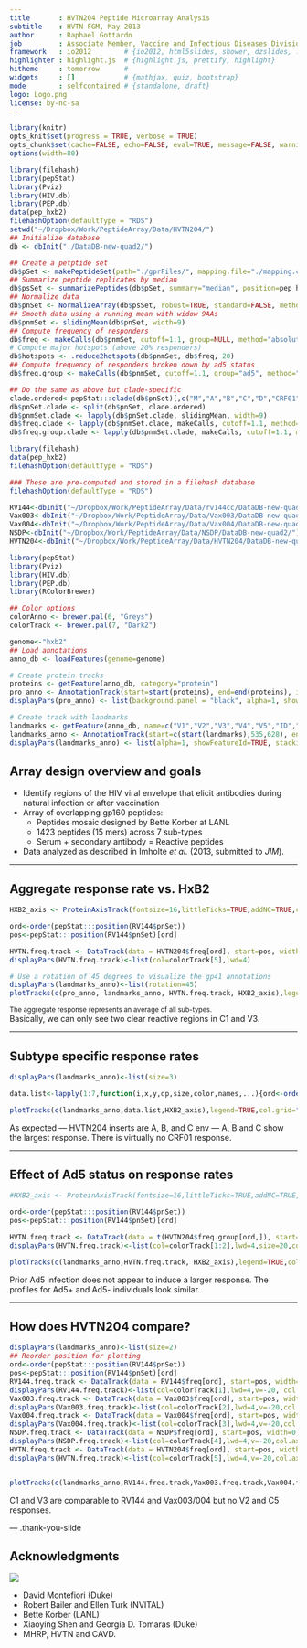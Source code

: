 ```yaml
---
title       : HVTN204 Peptide Microarray Analysis
subtitle    : HVTN FGM, May 2013
author      : Raphael Gottardo
job         : Associate Member, Vaccine and Infectious Diseases Division
framework   : io2012        # {io2012, html5slides, shower, dzslides, ...}
highlighter : highlight.js  # {highlight.js, prettify, highlight}
hitheme     : tomorrow      # 
widgets     : []            # {mathjax, quiz, bootstrap}
mode        : selfcontained # {standalone, draft}
logo: Logo.png
license: by-nc-sa
---
```


```r
library(knitr)
opts_knit$set(progress = TRUE, verbose = TRUE)
opts_chunk$set(cache=FALSE, echo=FALSE, eval=TRUE, message=FALSE, warning=TRUE, error=TRUE, echo=FALSE, dev="png", dev.args=list(bg="transparent"), out.width="850px",fig.width=11, fig.height=5, dpi=150, fig.align="center")
options(width=80)
```

```r
library(filehash)
library(pepStat)
library(Pviz)
library(HIV.db)
library(PEP.db)
data(pep_hxb2)
filehashOption(defaultType = "RDS")
setwd("~/Dropbox/Work/PeptideArray/Data/HVTN204/")
## Initialize database
db <- dbInit("./DataDB-new-quad2/")

## Create a petptide set
db$pSet <- makePeptideSet(path="./gprFiles/", mapping.file="./mapping.csv", log=TRUE, norm.empty=FALSE, rm.control.list=c("empty"), check.row.order=TRUE)
## Summarize peptide replicates by median
db$psSet <- summarizePeptides(db$pSet, summary="median", position=pep_hxb2)
## Normalize data
db$pnSet <- NormalizeArray(db$psSet, robust=TRUE, standard=FALSE, method="ZpepQuad")
## Smooth data using a running mean with widow 9AAs
db$pnmSet <- slidingMean(db$pnSet, width=9)
## Compute frequency of responders
db$freq <- makeCalls(db$pnmSet, cutoff=1.1, group=NULL, method="absolute")
# Compute major hotspots (above 20% responders)
db$hotspots <- .reduce2hotspots(db$pnmSet, db$freq, 20)
## Compute frequency of responders broken down by ad5 status
db$freq.group <- makeCalls(db$pnmSet, cutoff=1.1, group="ad5", method="absolute")

## Do the same as above but clade-specific
clade.ordered<-pepStat:::clade(db$pnSet)[,c("M","A","B","C","D","CRF01","CRF02")]
db$pnSet.clade <- split(db$pnSet, clade.ordered)
db$pnmSet.clade <- lapply(db$pnSet.clade, slidingMean, width=9)
db$freq.clade <- lapply(db$pnmSet.clade, makeCalls, cutoff=1.1, method="absolute", group=NULL)
db$freq.group.clade <- lapply(db$pnmSet.clade, makeCalls, cutoff=1.1, method="absolute", group="ad5")
```

```r
library(filehash)
data(pep_hxb2)
filehashOption(defaultType = "RDS")

### These are pre-computed and stored in a filehash database
filehashOption(defaultType = "RDS")

RV144<-dbInit("~/Dropbox/Work/PeptideArray/Data/rv144cc/DataDB-new-quad2/")
Vax003<-dbInit("~/Dropbox/Work/PeptideArray/Data/Vax003/DataDB-new-quad2/")
Vax004<-dbInit("~/Dropbox/Work/PeptideArray/Data/Vax004/DataDB-new-quad2/")
NSDP<-dbInit("~/Dropbox/Work/PeptideArray/Data/NSDP/DataDB-new-quad2/")
HVTN204<-dbInit("~/Dropbox/Work/PeptideArray/Data/HVTN204/DataDB-new-quad2/")
```

```r
library(pepStat)
library(Pviz)
library(HIV.db)
library(PEP.db)
library(RColorBrewer)
```

```r
## Color options
colorAnno <- brewer.pal(6, "Greys")
colorTrack <- brewer.pal(7, "Dark2")

genome<-"hxb2"
## Load annotations
anno_db <- loadFeatures(genome=genome)

# Create protein tracks
proteins <- getFeature(anno_db, category="protein")
pro_anno <- AnnotationTrack(start=start(proteins), end=end(proteins), id=proteins$name, genome=genome,name="", chromosome="chr", fill=colorAnno[4:5], size=3, fontcolor="white", fontsize=14)
displayPars(pro_anno) <- list(background.panel = "black", alpha=1, showFeatureId=TRUE, stacking="dense", rotation=0, background.title="black", fontcolor="white")

# Create track with landmarks
landmarks <- getFeature(anno_db, name=c("V1","V2","V3","V4","V5","ID","MPER","TM"))
landmarks_anno <- AnnotationTrack(start=c(start(landmarks),535,628), end=c(end(landmarks),581,659), id=c(landmarks$name,"HR-1","HR-2"), name="",chromosome="chr", fill=colorAnno[5], fontsize=14, size=3)
displayPars(landmarks_anno) <- list(alpha=1, showFeatureId=TRUE, stacking="dense", rotation=0, background.title="black")
```

## Array design overview and goals

* Identify regions of the HIV viral envelope that elicit antibodies during natural infection or after vaccination
* Array of overlapping gp160 peptides:
    * Peptides mosaic designed by Bette Korber at LANL
    * 1423 peptides (15 mers) across 7 sub-types
    * Serum + secondary antibody = Reactive peptides

* Data analyzed as described in Imholte *et al.* (2013, submitted to *JIM*).

---

## Aggregate response rate vs. HxB2

```r
HXB2_axis <- ProteinAxisTrack(fontsize=16,littleTicks=TRUE,addNC=TRUE,col=colorAnno[4], fontcolor=colorAnno[1], lwd=4)

ord<-order(pepStat:::position(RV144$pnSet))
pos<-pepStat:::position(RV144$pnSet)[ord]

HVTN.freq.track <- DataTrack(data = HVTN204$freq[ord], start=pos, width=0, name = "Frequency of responders", chromosome="chr", type=c("g","l"),v=-20,size=20, genome="HxB2", col.axis=colorAnno[2])
displayPars(HVTN.freq.track)<-list(col=colorTrack[5],lwd=4)

# Use a rotation of 45 degrees to visualize the gp41 annotations
displayPars(landmarks_anno)<-list(rotation=45)
plotTracks(c(pro_anno, landmarks_anno, HVTN.freq.track, HXB2_axis),legend=TRUE,col.grid=colorAnno[2],cex.legend=1,fontsize.title=16,cex.axis=1.2,fontsize.legend=16, ylim=c(0,100),col.title=colorAnno[1],background.title="black",col.border.title="transparent")
```

<small>The aggregate response represents an average of all sub-types.</small>  
Basically, we can only see <span class="red">two clear reactive regions in C1 and V3.</span>

---

## Subtype specific response rates

```r
displayPars(landmarks_anno)<-list(size=3)

data.list<-lapply(1:7,function(i,x,y,dp,size,color,names,...){ord<-order(pepStat:::position(y[[i]]));pos<-pepStat:::position(y[[i]])[ord];DataTrack(data = x[[i]][ord], start=pos, width=0, name =names[i], chromosome="chr",type=c("g","l"),v=-20,col=color[i],lwd=4,genome="HxB2")},x=HVTN204$freq.clade,y=HVTN204$pnSet.clade, size=sizeTrack, color = colorTrack,ylim=c(0,100),names=c("M","A","B","C","D","CRF01","CRF02"))

plotTracks(c(landmarks_anno,data.list,HXB2_axis),legend=TRUE,col.grid="grey90",cex.legend=1,fontsize.title=14,cex.axis=1.2,fontsize.legend=16,ylim=c(0,100),col.title=colorAnno[1],col.axis=colorAnno[2],background.title="black",col.border.title="transparent")
```
As expected &mdash; HVTN204 inserts are A, B, and C env &mdash; A, B and C show the largest response. <span class="red">There is virtually no CRF01 response.</span>

---

## Effect of Ad5 status on response rates

```r
#HXB2_axis <- ProteinAxisTrack(fontsize=16,littleTicks=TRUE,addNC=TRUE, col="white",fontcolor="white",lwd=4)

ord<-order(pepStat:::position(RV144$pnSet))
pos<-pepStat:::position(RV144$pnSet)[ord]

HVTN.freq.track <- DataTrack(data = t(HVTN204$freq.group[ord,]), start=pos, width=0, name = "Frequency of responders", chromosome="chr",type=c("g","l"),v=-20, groups=c("neg","pos"),genome="HxB2")
displayPars(HVTN.freq.track)<-list(col=colorTrack[1:2],lwd=4,size=20,col.axis=colorAnno[2])

plotTracks(c(landmarks_anno,HVTN.freq.track, HXB2_axis),legend=TRUE,col.grid="grey90",cex.legend=1,fontsize.title=14,cex.axis=1.2,fontsize.legend=16, ylim=c(0,100),col.title=colorAnno[1],col.border.title="transparent",background.title="black")
```
Prior Ad5 infection does not appear to induce a larger response. 
<span class="red">The profiles for Ad5+ and Ad5- individuals look similar.</span>

---

## How does HVTN204 compare?

```r
displayPars(landmarks_anno)<-list(size=2)
## Reorder position for plotting
ord<-order(pepStat:::position(RV144$pnSet))
pos<-pepStat:::position(RV144$pnSet)[ord]
RV144.freq.track <- DataTrack(data = RV144$freq[ord], start=pos, width=0, name = "RV144", chromosome="chr",type=c("g","l"),genome="HxB2")
displayPars(RV144.freq.track)<-list(col=colorTrack[1],lwd=4,v=-20, col.axis=colorAnno[2])
Vax003.freq.track <- DataTrack(data = Vax003$freq[ord], start=pos, width=0, name = "Vax003", chromosome="chr",type=c("g","l"),genome="HxB2")
displayPars(Vax003.freq.track)<-list(col=colorTrack[2],lwd=4,v=-20,col.axis=colorAnno[2])
Vax004.freq.track <- DataTrack(data = Vax004$freq[ord], start=pos, width=0, name = "Vax004", chromosome="chr",type=c("g","l"),genome="HxB2")
displayPars(Vax004.freq.track)<-list(col=colorTrack[3],lwd=4,v=-20,col.axis=colorAnno[2])
NSDP.freq.track <- DataTrack(data = NSDP$freq[ord], start=pos, width=0, name = "HIV-1+", chromosome="chr",type=c("g","l"),v=-20,genome="HxB2")
displayPars(NSDP.freq.track)<-list(col=colorTrack[4],lwd=4,v=-20,col.axis=colorAnno[2])
HVTN.freq.track <- DataTrack(data = HVTN204$freq[ord], start=pos, width=0, name = "HVTN204", chromosome="chr",type=c("g","l"),v=-20,genome="HxB2")
displayPars(HVTN.freq.track)<-list(col=colorTrack[5],lwd=4,v=-20,col.axis=colorAnno[2])


plotTracks(c(landmarks_anno,RV144.freq.track,Vax003.freq.track,Vax004.freq.track,NSDP.freq.track, HVTN.freq.track, HXB2_axis),from=1,to=525,legend=TRUE,col.grid="grey90",cex.legend=1,fontsize.title=14,cex.axis=1.2,fontsize.legend=16, ylim=c(0,100),col.title=colorAnno[1],col.axis=colorAnno[2],col.border.title="transparent",background.title="black")
```
C1 and V3 are comparable to RV144 and Vax003/004 but <span class = 'red'>no V2 and C5 responses.</span>

--- .thank-you-slide

## Acknowledgments

<aside class="gdbar right"><img src="assets/img/Logo.png"></aside>

* David Montefiori (Duke)
* Robert Bailer and Ellen Turk (NVITAL)
* Bette Korber (LANL)
* Xiaoying Shen and Georgia D. Tomaras (Duke)
* MHRP, HVTN and CAVD.

